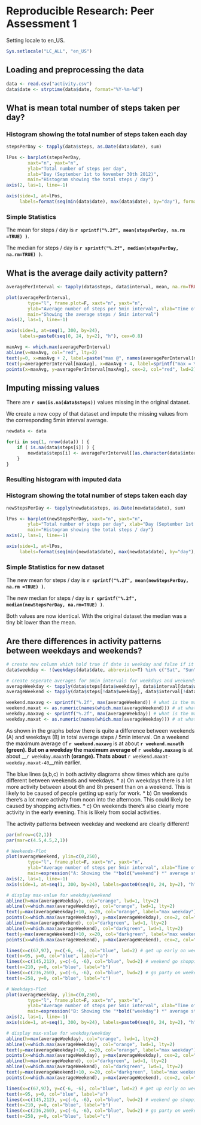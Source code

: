 # Reproducible Research: Peer Assessment 1

Setting locale to en_US.
```r
Sys.setlocale("LC_ALL", "en_US")
```

## Loading and preprocessing the data

```r
data <- read.csv("activity.csv")
data$date <- strptime(data$date, format="%Y-%m-%d")
```

## What is mean total number of steps taken per day?

### Histogram showing the total number of steps taken each day
```r
stepsPerDay <- tapply(data$steps, as.Date(data$date), sum)

lPos <- barplot(stepsPerDay,
        xaxt="n", yaxt="n",
        ylab="Total number of steps per day",
        xlab="Day (September 1st to November 30th 2012)",
        main="Histogram showing the total steps / day")
axis(2, las=1, line=-1)

axis(side=1, at=lPos,
     labels=format(seq(min(data$date), max(data$date), by="day"), format="%d") )
```

### Simple Statistics 

The mean for steps / day is __`r sprintf("%.2f", mean(stepsPerDay, na.rm =TRUE) )`__.

The median for steps / day is __`r sprintf("%.2f", median(stepsPerDay, na.rm=TRUE) )`__.

## What is the average daily activity pattern?

```r
averagePerInterval <- tapply(data$steps, data$interval, mean, na.rm=TRUE)

plot(averagePerInterval,
        type="l", frame.plot=F, xaxt="n", yaxt="n",
        ylab="Average number of steps per 5min interval", xlab="Time of day",
        main="Showing the average steps / 5min interval")
axis(2, las=1, line=-1)

axis(side=1, at=seq(1, 300, by=24),
     labels=paste0(seq(0, 24, by=2), "h"), cex=0.8)

maxAvg <- which.max(averagePerInterval)
abline(v=maxAvg, col="red", lty=2)
text(y=0, x=maxAvg + 2, label=paste("max @", names(averagePerInterval[maxAvg])), adj=0, col="red", cex=.8)
text(y=averagePerInterval[maxAvg], x=maxAvg + 4, label=sprintf("max = %.2f steps/5min", averagePerInterval[maxAvg]), adj=0, col="red", cex=.8)
points(x=maxAvg, y=averagePerInterval[maxAvg], cex=2, col="red", lwd=2)
```

## Imputing missing values

There are __`r sum(is.na(data$steps))`__ values missing in the original dataset.

We create a new copy of that dataset and impute the missing values from the corresponding 5min interval average.

```r
newdata <- data

for(i in seq(1, nrow(data)) ) {
    if ( is.na(data$steps[i]) ) {
        newdata$steps[i] <- averagePerInterval[[as.character(data$interval[i])]]
    }
}
```

### Resulting histogram with imputed data
### Histogram showing the total number of steps taken each day
```r
newStepsPerDay <- tapply(newdata$steps, as.Date(newdata$date), sum)

lPos <- barplot(newStepsPerDay, xaxt="n", yaxt="n",
        ylab="Total number of steps per day", xlab="Day (September 1st to November 30th 2012)",
        main="Histogram showing the total steps / day")
axis(2, las=1, line=-1)

axis(side=1, at=lPos,
     labels=format(seq(min(newdata$date), max(newdata$date), by="day"), format="%d") )
```

### Simple Statistics for new dataset

The new mean for steps / day is __`r sprintf("%.2f", mean(newStepsPerDay, na.rm =TRUE) )`__.

The new median for steps / day is __`r sprintf("%.2f", median(newStepsPerDay, na.rm=TRUE) )`__.

Both values are now identical.
With the original dataset the median was a tiny bit lower than the mean.

## Are there differences in activity patterns between weekdays and weekends?

```r
# create new column which hold true if date is weekday and false if it is weekend
data$weekday <- !(weekdays(data$date, abbreviate=T) %in% c("Sat", "Sun"))

# create seperate averages for 5min intervals for weekdays and weekends
averageWeekday <- tapply(data$steps[data$weekday], data$interval[data$weekday], mean, na.rm=TRUE)
averageWeekend <- tapply(data$steps[!data$weekday], data$interval[!data$weekday], mean, na.rm=TRUE)

weekend.maxavg <- sprintf("%.2f", max(averageWeekend)) # what is the max
weekend.maxat <- as.numeric(names(which.max(averageWeekend))) # at what time is the max
weekday.maxavg <- sprintf("%.2f", max(averageWeekday)) # what is the max
weekday.maxat <- as.numeric(names(which.max(averageWeekday))) # at what time is the max
```

As shown in the graphs below there is quite a difference between weekends (A) and weekdays (B) in total average steps / 5min interval.
On a weekend the maximum average of __`r weekend.maxavg`__ is at about __`r weekend.maxat`__h (green). But on a weekday the maximum average of __`r weekday.maxavg`__ is at about __`r weekday.maxat`__h (orange). Thats about __`r weekend.maxat-weekday.maxat-40`__min earlier.

The blue lines (a,b,c) in both activity diagrams show times which are quite different between weekends and weekdays.
* a) On weekdays there is a lot more activity between about 6h and 8h present than on a weekend. This is likely to be caused of people getting up early for work.
* b) On weekends there's a lot more activity from noon into the afternoon. This could likely be caused by shopping activities.
* c) On weekends there's also clearly more activity in the early evening. This is likely from social activities.

The activity patterns between weekday and weekend are clearly different!

```r
par(mfrow=c(2,1))
par(mar=c(4.5,4.5,2,1))

# Weekends-Plot
plot(averageWeekend, ylim=c(0,250),
        type="l", frame.plot=F, xaxt="n", yaxt="n",
        ylab="Average number of steps per 5min interval", xlab="Time of day",
        main=expression("A: Showing the "*bold("weekend") *" average steps / 5min interval") )
axis(2, las=1, line=-1)
axis(side=1, at=seq(1, 300, by=24), labels=paste0(seq(0, 24, by=2), "h"), cex=0.8)

# display max-value for weekday/weekend
abline(h=max(averageWeekday), col="orange", lwd=1, lty=2)
abline(v=which.max(averageWeekday), col="orange", lwd=1, lty=2)
text(y=max(averageWeekday)+10, x=20, col="orange", label="max weekday")
points(x=which.max(averageWeekday), y=max(averageWeekday), cex=2, col="orange", lwd=2)
abline(h=max(averageWeekend), col="darkgreen", lwd=1, lty=2)
abline(v=which.max(averageWeekend), col="darkgreen", lwd=1, lty=2)
text(y=max(averageWeekend)+10, x=20, col="darkgreen", label="max weekend")
points(x=which.max(averageWeekend), y=max(averageWeekend), cex=2, col="darkgreen", lwd=2)

lines(x=c(67,97), y=c(-6, -6), col="blue", lwd=2) # get up early on weekdays
text(x=95, y=0, col="blue", label="a")
lines(x=c(145,212), y=c(-6, -6), col="blue", lwd=2) # weekend go shopping!?
text(x=210, y=0, col="blue", label="b")
lines(x=c(236,260), y=c(-6, -6), col="blue", lwd=2) # go party on weekends
text(x=258, y=0, col="blue", label="c")

# Weekdays-Plot
plot(averageWeekday, ylim=c(0,250),
        type="l", frame.plot=F, xaxt="n", yaxt="n",
        ylab="Average number of steps per 5min interval", xlab="Time of day",
        main=expression("B: Showing the "*bold("weekday") *" average steps / 5min interval") )
axis(2, las=1, line=-1)
axis(side=1, at=seq(1, 300, by=24), labels=paste0(seq(0, 24, by=2), "h"), cex=0.8)

# display max-value for weekday/weekday
abline(h=max(averageWeekday), col="orange", lwd=1, lty=2)
abline(v=which.max(averageWeekday), col="orange", lwd=1, lty=2)
text(y=max(averageWeekday)+10, x=20, col="orange", label="max weekday")
points(x=which.max(averageWeekday), y=max(averageWeekday), cex=2, col="orange", lwd=2)
abline(h=max(averageWeekend), col="darkgreen", lwd=1, lty=2)
abline(v=which.max(averageWeekend), col="darkgreen", lwd=1, lty=2)
text(y=max(averageWeekend)+10, x=20, col="darkgreen", label="max weekend")
points(x=which.max(averageWeekend), y=max(averageWeekend), cex=2, col="darkgreen", lwd=2)

lines(x=c(67,97), y=c(-6, -6), col="blue", lwd=2) # get up early on weekdays
text(x=95, y=0, col="blue", label="a")
lines(x=c(145,212), y=c(-6, -6), col="blue", lwd=2) # weekend go shopping!?
text(x=210, y=0, col="blue", label="b")
lines(x=c(236,260), y=c(-6, -6), col="blue", lwd=2) # go party on weekends
text(x=258, y=0, col="blue", label="c")
```